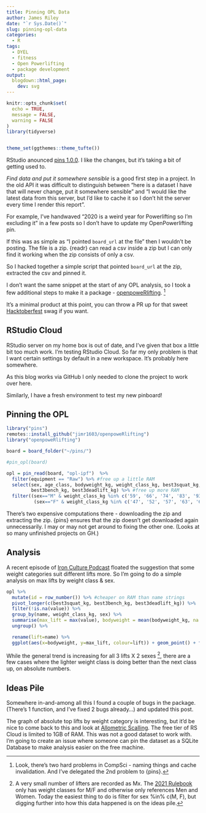 ```yaml
---
title: Pinning OPL Data
author: James Riley
date: "`r Sys.Date()`"
slug: pinning-opl-data
categories:
  - R
tags:
  - DYEL
  - fitness
  - Open Powerlifting
  - package development
output:
  blogdown::html_page:
    dev: svg
---
```


```r
knitr::opts_chunk$set(
  echo = TRUE,
  message = FALSE,
  warning = FALSE
)
library(tidyverse)


theme_set(ggthemes::theme_tufte())

```


RStudio anounced [pins 1.0.0](https://cran.r-project.org/web/packages/pins/vignettes/pins.html). I like the changes, but it's taking a bit of getting used to.

*Find data and put it somewhere sensible* is a good first step in a project. In the old API it was difficult to distinguish between "here is a dataset I have that will never change, put it somewhere sensible" and "I would like the latest data from this server, but I'd like to cache it so I don't hit the server every time I render this report". 

For example, I've handwaved "2020 is a weird year for Powerlifting so I'm excluding it" in a few posts so I don't have to update my OpenPowerlifting pin. 

If this was as simple as "I pointed `board_url` at the file" then I wouldn't be posting. The file is a zip. {readr} can read a csv inside a zip but I can only find it working when the zip consists of only a csv. 

So I hacked together a simple script that pointed `board_url` at the zip, extracted the csv and pinned it. 

I don't want the same snippet at the start of any OPL analysis, so I took a few additional steps to make it a package - [openpoweRlifting](https://github.com/jimr1603/openpoweRlifting). [^1]

[^1]: Look, there's two hard problems in CompSci - naming things and cache invalidation. And I've delegated the 2nd problem to {pins}.

It's a minimal product at this point, you can throw a PR up for that sweet [Hacktoberfest](https://hacktoberfest.digitalocean.com/) swag if you want.

## RStudio Cloud

RStudio server on my home box is out of date, and I've given that box a little bit too much work. I'm testing RStudio Cloud. So far my only problem is that I want certain settings by default in a new workspace. It's probably here somewhere. 

As this blog works via GitHub I only needed to clone the project to work over here. 

Similarly, I have a fresh environment to test my new pinboard!

## Pinning the OPL

```r
library("pins")
remotes::install_github("jimr1603/openpoweRlifting")
library("openpoweRlifting")

board = board_folder("~/pins/")

#pin_opl(board)

opl = pin_read(board, "opl-ipf")  %>%
  filter(equipment == "Raw") %>% #free up a little RAM
  select(sex, age_class, bodyweight_kg, weight_class_kg, best3squat_kg,
         best3bench_kg, best3deadlift_kg) %>% #free up more RAM
  filter((sex=="M" & weight_class_kg %in% c('59', '66', '74', '83', '93', '105', '120', '120+')) |
          (sex=="F" & weight_class_kg %in% c('47', '52', '57', '63', '69', '76', '84', '84+'))) # filter for current wt classes. 
```


There's two expensive computations there - downloading the zip and extracting the zip. {pins} ensures that the zip doesn't get downloaded again unnecessarily. I may or may not get around to fixing the other one. (Looks at so many unfinished projects on GH.)


## Analysis

A recent episode of [Iron Culture Podcast](https://www.youtube.com/channel/UCEGGAs257niPVJ5BvXymVLQ) floated the suggestion that some weight categories suit different lifts more. So I'm going to do a simple analysis on max lifts by weight class & sex. 


```r
opl %>%
  mutate(id = row_number()) %>% #cheaper on RAM than name strings
  pivot_longer(c(best3squat_kg, best3bench_kg, best3deadlift_kg)) %>%
  filter(!is.na(value)) %>%
  group_by(name, weight_class_kg, sex) %>%
  summarise(max_lift = max(value), bodyweight = mean(bodyweight_kg, na.rm=T)) %>% #Hack to make the graph look right
  ungroup() %>%

  rename(lift=name) %>%
  ggplot(aes(x=bodyweight, y=max_lift, colour=lift)) + geom_point() + facet_wrap("sex") + ggthemes::scale_colour_few()

```
While the general trend is increasing for all 3 lifts X 2 sexes [^2], there are a few cases where the lighter weight class is doing better than the next class up, on absolute numbers. 


[^2]: A very small number of lifters are recorded as Mx. The [2021 Rulebook](https://www.powerlifting.sport/fileadmin/ipf/data/rules/technical-rules/english/IPF_Technical_Rules_Book_2021.pdf) only has weight classes for M/F and otherwise only references Men and Women. Today the easiest thing to do is filter for sex %in% c(M, F), but digging further into how this data happened is on the ideas pile.

## Ideas Pile

Somewhere in-and-among all this I found a couple of bugs in the package. (There's 1 function, and I've fixed 2 bugs already...) and updated this post. 

The graph of absolute top lifts by weight category is interesting, but it'd be nice to come back to this and look at [Allometric Scalling](https://www.strongerbyscience.com/whos-the-most-impressive-powerlifter/). 
The free tier of RS Cloud is limited to 1GB of RAM. This was not a good dataset to work with. I'm going to create an issue where someone can pin the dataset as a SQLite Database to make analysis easier on the free machine. 